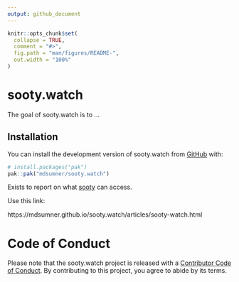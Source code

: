 ```yaml
---
output: github_document
---
```


<!-- README.md is generated from README.Rmd. Please edit that file -->

```r
knitr::opts_chunk$set(
  collapse = TRUE,
  comment = "#>",
  fig.path = "man/figures/README-",
  out.width = "100%"
)
```

# sooty.watch

<!-- badges: start -->
<!-- badges: end -->

The goal of sooty.watch is to ...

## Installation

You can install the development version of sooty.watch from [GitHub](https://github.com/) with:

``` r
# install.packages("pak")
pak::pak("mdsumner/sooty.watch")
```

Exists to report on what [sooty](https://github.com/mdsumner/sooty/) can access. 

Use this link: 

https://mdsumner.github.io/sooty.watch/articles/sooty-watch.html


# Code of Conduct
  
Please note that the sooty.watch project is released with a [Contributor Code of Conduct](https://contributor-covenant.org/version/2/1/CODE_OF_CONDUCT.html). By contributing to this project, you agree to abide by its terms.
